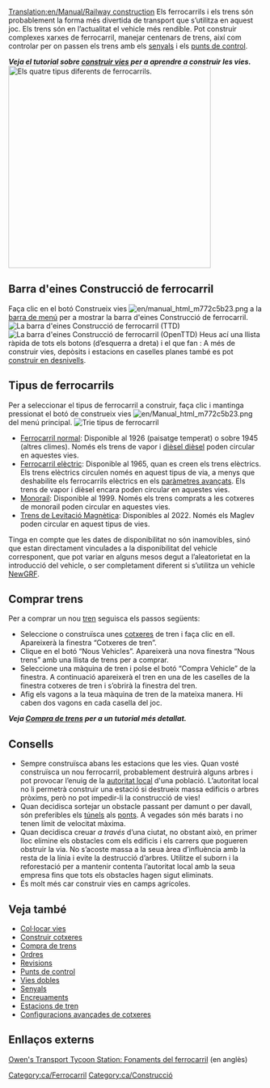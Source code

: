 [[Translation:en/Manual/Railway construction]]
{{ca/Taula de contingut}}
Els ferrocarrils i els trens són probablement la forma més divertida de transport que s’utilitza en aquest joc. Els trens són en l’actualitat el vehicle més rendible. Pot construir complexes xarxes de ferrocarril, manejar centenars de trens, així com controlar per on passen els trens amb els [[ca/Manual/Senyals|senyals]] i els [[ca/Punts de control|punts de control]].

'''''Veja el tutorial sobre [[ca/Manual/Construir vies|construir vies]] per a aprendre a construir les vies.'''''
[[File:ca/4 Types of railway.png|thumb|none|400px|Els quatre tipus diferents de ferrocarrils.]]

==Barra d'eines Construcció de ferrocarril==
Faça clic en el botó Construeix vies [[File:en/manual html m772c5b23.png]] a la [[ca/Manual/Interfície del joc#La barra de menú|barra de menú]] per a mostrar la barra d'eines Construcció de ferrocarril.
[[File:ca/Railroad ConstructionTTD.png|none|frame|La barra d'eines Construcció de ferrocarril (TTD)]]
[[File:ca/Railroad ConstructionOGFX.png|none|frame|La barra d'eines Construcció de ferrocarril (OpenTTD)]]
Heus ací una llista ràpida de tots els botons (d’esquerra a dreta) i el que fan :
{{ca/Vista barra d'eines de ferrocarril}}
A més de construir vies, depòsits i estacions en caselles planes també es pot [[ca/Construir en desnivells|construir en desnivells]].

==Tipus de ferrocarrils==
Per a seleccionar el tipus de ferrocarril a construir, faça clic i mantinga pressionat el botó de construeix vies [[File:en/Manual html m772c5b23.png]] del menú principal.
[[File:ca/Openttd-rail1.png|none|frame|Trie tipus de ferrocarril]]
* [[ca/Ferrocarril|Ferrocarril normal]]: Disponible al 1926 (paisatge temperat) o sobre 1945 (altres climes). Només els trens de vapor i [https://www.wikipedia.org/wiki/ca:Motor dièsel dièsel] poden circular en aquestes vies.
* [[ca/Ferrocarril elèctric|Ferrocarril elèctric]]: Disponible al 1965, quan es creen els trens elèctrics. Els trens elèctrics circulen només en aquest tipus de via, a menys que deshabilite els ferrocarrils elèctrics en els [[ca/Archive/Manual/Settings/Paràmetres avançats|paràmetres avançats]]. Els trens de vapor i dièsel encara poden circular en aquestes vies.
* [[ca/Monorail|Monorail]]: Disponible al 1999. Només els trens comprats a les cotxeres de monorail poden circular en aquestes vies.
* [[ca/Maglev|Trens de Levitació Magnètica]]: Disponibles al 2022. Només els Maglev poden circular en aquest tipus de vies.

Tinga en compte que les dates de disponibilitat no són inamovibles, sinó que estan directament vinculades a la disponibilitat del vehicle corresponent, que pot variar en alguns mesos degut a l’aleatorietat en la introducció del vehicle, o ser completament diferent si s’utilitza un vehicle [[ca/NewGRF|NewGRF]].

==Comprar trens==
Per a comprar un nou [[ca/Manual/Base Set/Vehicles/Trens|tren]] seguisca els passos següents:
*Seleccione o construïsca unes [[ca/Manual/Cotxeres i depòsits|cotxeres]] de tren i faça clic en ell. Apareixerà la finestra “Cotxeres de tren”.
*Clique en el botó “Nous Vehicles”. Apareixerà una nova finestra “Nous trens” amb una llista de trens per a comprar.
*Seleccione una màquina de tren i polse el botó “Compra Vehicle” de la finestra. A continuació apareixerà el tren en una de les caselles de la finestra cotxeres de tren i s’obrirà la finestra del tren.
*Afig els vagons a la teua màquina de tren de la mateixa manera. Hi caben dos vagons en cada casella del joc.

'''''Veja [[ca/Manual/Compra de trens|Compra de trens]] per a un tutorial més detallat.'''''

==Consells==
* Sempre construïsca abans les estacions que les vies. Quan vosté construïsca un nou ferrocarril, probablement destruirà alguns arbres i pot provocar l’enuig de la [[ca/Autoritat local|autoritat local]] d'una població. L’autoritat local no li permetrà construir una estació si destrueix massa edificis o arbres pròxims, però no pot impedir-li la construcció de vies!
* Quan decidisca sortejar un obstacle passant per damunt o per davall, són preferibles els [[ca/Manual/Túnels|túnels]] als [[ca/Ponts|ponts]]. A vegades són més barats i no tenen límit de velocitat màxima.
* Quan decidisca creuar ''a través'' d’una ciutat, no obstant això, en primer lloc elimine els obstacles com els edificis i els carrers que pogueren obstruir la via. No s’acoste massa a la seua àrea d’influència amb la resta de la línia i evite la destrucció d’arbres. Utilitze el suborn i la reforestació per a mantenir contenta l’autoritat local amb la seua empresa fins que tots els obstacles hagen sigut eliminats.
* És molt més car construir vies en camps agrícoles.

==Veja també==
*[[ca/Col·locar vies|Col·locar vies]]
*[[ca/Manual/Construir cotxeres|Construir cotxeres]]
*[[ca/Manual/Compra de trens|Compra de trens]]
*[[ca/Manual/Ordres|Ordres]]
*[[ca/Revisions|Revisions]]
*[[ca/Punts de control|Punts de control]]
*[[ca/Vies dobles|Vies dobles]]
*[[ca/Manual/Senyals|Senyals]]
*[[ca/Community/Junctionary/Encreuaments|Encreuaments]]
*[[ca/Manual/Estacions de tren|Estacions de tren]]
*[[ca/Manual/Construir cotxeres#Configuracions avançades|Configuracions avançades de cotxeres]]

==Enllaços externs==
[http://www.transporttycoon.net/rail Owen's Transport Tycoon Station: Fonaments del ferrocarril] (en anglès)

[[Category:ca/Ferrocarril]]
[[Category:ca/Construcció]]